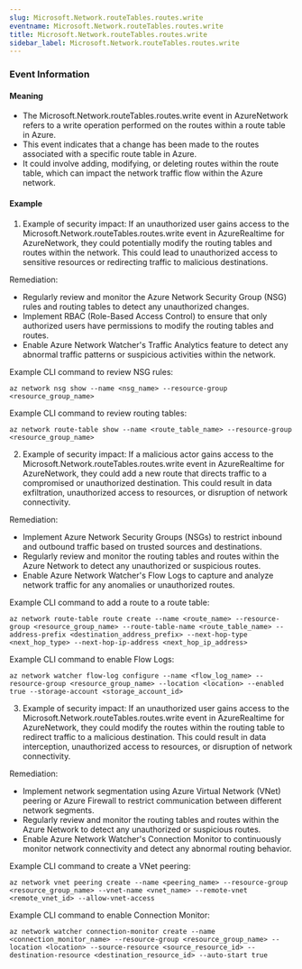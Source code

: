 ```yaml
--- 
slug: Microsoft.Network.routeTables.routes.write
eventname: Microsoft.Network.routeTables.routes.write
title: Microsoft.Network.routeTables.routes.write
sidebar_label: Microsoft.Network.routeTables.routes.write
---
```

                       
### Event Information

#### Meaning

- The Microsoft.Network.routeTables.routes.write event in AzureNetwork refers to a write operation performed on the routes within a route table in Azure.
- This event indicates that a change has been made to the routes associated with a specific route table in Azure.
- It could involve adding, modifying, or deleting routes within the route table, which can impact the network traffic flow within the Azure network.

#### Example

1. Example of security impact: If an unauthorized user gains access to the Microsoft.Network.routeTables.routes.write event in AzureRealtime for AzureNetwork, they could potentially modify the routing tables and routes within the network. This could lead to unauthorized access to sensitive resources or redirecting traffic to malicious destinations.

Remediation:
- Regularly review and monitor the Azure Network Security Group (NSG) rules and routing tables to detect any unauthorized changes.
- Implement RBAC (Role-Based Access Control) to ensure that only authorized users have permissions to modify the routing tables and routes.
- Enable Azure Network Watcher's Traffic Analytics feature to detect any abnormal traffic patterns or suspicious activities within the network.

Example CLI command to review NSG rules:
```
az network nsg show --name <nsg_name> --resource-group <resource_group_name>
```

Example CLI command to review routing tables:
```
az network route-table show --name <route_table_name> --resource-group <resource_group_name>
```

2. Example of security impact: If a malicious actor gains access to the Microsoft.Network.routeTables.routes.write event in AzureRealtime for AzureNetwork, they could add a new route that directs traffic to a compromised or unauthorized destination. This could result in data exfiltration, unauthorized access to resources, or disruption of network connectivity.

Remediation:
- Implement Azure Network Security Groups (NSGs) to restrict inbound and outbound traffic based on trusted sources and destinations.
- Regularly review and monitor the routing tables and routes within the Azure Network to detect any unauthorized or suspicious routes.
- Enable Azure Network Watcher's Flow Logs to capture and analyze network traffic for any anomalies or unauthorized routes.

Example CLI command to add a route to a route table:
```
az network route-table route create --name <route_name> --resource-group <resource_group_name> --route-table-name <route_table_name> --address-prefix <destination_address_prefix> --next-hop-type <next_hop_type> --next-hop-ip-address <next_hop_ip_address>
```

Example CLI command to enable Flow Logs:
```
az network watcher flow-log configure --name <flow_log_name> --resource-group <resource_group_name> --location <location> --enabled true --storage-account <storage_account_id>
```

3. Example of security impact: If an unauthorized user gains access to the Microsoft.Network.routeTables.routes.write event in AzureRealtime for AzureNetwork, they could modify the routes within the routing table to redirect traffic to a malicious destination. This could result in data interception, unauthorized access to resources, or disruption of network connectivity.

Remediation:
- Implement network segmentation using Azure Virtual Network (VNet) peering or Azure Firewall to restrict communication between different network segments.
- Regularly review and monitor the routing tables and routes within the Azure Network to detect any unauthorized or suspicious routes.
- Enable Azure Network Watcher's Connection Monitor to continuously monitor network connectivity and detect any abnormal routing behavior.

Example CLI command to create a VNet peering:
```
az network vnet peering create --name <peering_name> --resource-group <resource_group_name> --vnet-name <vnet_name> --remote-vnet <remote_vnet_id> --allow-vnet-access
```

Example CLI command to enable Connection Monitor:
```
az network watcher connection-monitor create --name <connection_monitor_name> --resource-group <resource_group_name> --location <location> --source-resource <source_resource_id> --destination-resource <destination_resource_id> --auto-start true
```


 